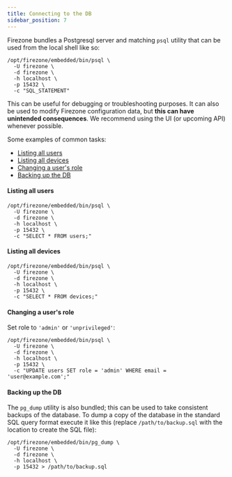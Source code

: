 ```yaml
---
title: Connecting to the DB
sidebar_position: 7
---
```


Firezone bundles a Postgresql server and matching `psql` utility that can be
used from the local shell like so:

```shell
/opt/firezone/embedded/bin/psql \
  -U firezone \
  -d firezone \
  -h localhost \
  -p 15432 \
  -c "SQL_STATEMENT"
```

This can be useful for debugging or troubleshooting purposes. It can also be
used to modify Firezone configuration data, but **this can have unintended
consequences**. We recommend using the UI (or upcoming API) <!-- XXX: Remove
"upcoming API" when API is implemented --> whenever possible.

Some examples of common tasks:

* [Listing all users](#listing-all-users)
* [Listing all devices](#listing-all-devices)
* [Changing a user's role](#changing-a-users-role)
* [Backing up the DB](#backing-up-the-db)

#### Listing all users

```shell
/opt/firezone/embedded/bin/psql \
  -U firezone \
  -d firezone \
  -h localhost \
  -p 15432 \
  -c "SELECT * FROM users;"
```

#### Listing all devices

```shell
/opt/firezone/embedded/bin/psql \
  -U firezone \
  -d firezone \
  -h localhost \
  -p 15432 \
  -c "SELECT * FROM devices;"
```

#### Changing a user's role

Set role to `'admin'` or `'unprivileged'`:

```shell
/opt/firezone/embedded/bin/psql \
  -U firezone \
  -d firezone \
  -h localhost \
  -p 15432 \
  -c "UPDATE users SET role = 'admin' WHERE email = 'user@example.com';"
```

#### Backing up the DB

The `pg_dump` utility is also bundled; this can be used to take
consistent backups of the database. To dump a copy of the database in the
standard SQL query format execute it like this (replace `/path/to/backup.sql`
with the location to create the SQL file):

```shell
/opt/firezone/embedded/bin/pg_dump \
  -U firezone \
  -d firezone \
  -h localhost \
  -p 15432 > /path/to/backup.sql
```
